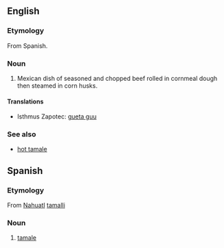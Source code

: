 {{wikipedia|tamale}}
== English ==

=== Etymology ===
From Spanish.

=== Noun ===
# Mexican dish of seasoned and chopped beef rolled in cornmeal dough then steamed in corn husks.

====Translations====
*Isthmus Zapotec: [[gueta guu]]

===See also===
*[[hot tamale]]

==Spanish==

===Etymology===
From [[Nahuatl]] [[tamalli]]

===Noun===
# [[#English|tamale]]